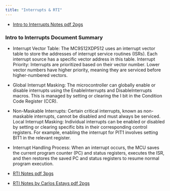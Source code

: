 ```yaml
---
title: "Interrupts & RTI"
---
```


- [Intro to Interrupts Notes pdf 2pgs](assets/InterruptsIntroNotes.pdf){target="_blank"}

### Intro to Interrupts Document Summary

- Interrupt Vector Table: The MC9S12XDP512 uses an interrupt vector table to store the addresses of interrupt service routines (ISRs). Each interrupt source has a specific vector address in this table.
Interrupt Priority: Interrupts are prioritized based on their vector number. Lower vector numbers have higher priority, meaning they are serviced before higher-numbered vectors.
- Global Interrupt Masking: The microcontroller can globally enable or disable interrupts using the EnableInterrupts and DisableInterrupts macros. This is managed by setting or clearing the I bit in the Condition Code Register (CCR).
- Non-Maskable Interrupts: Certain critical interrupts, known as non-maskable interrupts, cannot be disabled and must always be serviced.
Local Interrupt Masking: Individual interrupts can be enabled or disabled by setting or clearing specific bits in their corresponding control registers. For example, enabling the interrupt for PIT1 involves setting BIT1 in the relevant register.
- Interrupt Handling Process: When an interrupt occurs, the MCU saves the current program counter (PC) and status registers, executes the ISR, and then restores the saved PC and status registers to resume normal program execution.

- [RTI Notes pdf 3pgs](assets/RTI_Notes.pdf){target="_blank"}

- [RTI Notes by Carlos Estays pdf 2pgs](assets/rti.pdf){target="_blank"}





